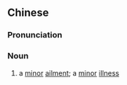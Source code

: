 ==Chinese==
{{zh-forms}}

===Pronunciation===
{{zh-pron
|m=微yàng
|cat=n
}}

===Noun===
{{zh-noun}}

# {{lb|zh|archaic}} a [[minor]] [[ailment]]; a [[minor]] [[illness]]